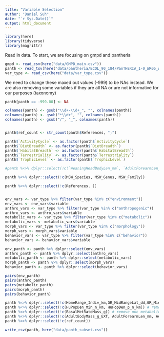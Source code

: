 ```yaml
---
title: "Variable Selection"
author: "Daniel Suh"
date: "`r Sys.Date()`"
output: html_document
---
```


```r
library(here)
library(tidyverse)
library(magrittr)
```

Read in data. To start, we are focusing on gmpd and pantheria

```r
gmpd <- read_csv(here("data/GMPD_main.csv"))
panth <- read_tsv(here("data/pantheria/ECOL_90_184/PanTHERIA_1-0_WR05_Aug2008.txt"))
var_type <- read_csv(here("data/var_type.csv"))
```

We need to change these maxed out values (-999) to be NAs instead. We are also removing some variables if they are all NA or are not informative for our purposes (taxonomy)

```r
panth[panth == -999.00] <- NA

colnames(panth) <- gsub("\\d+-\\d+_", "", colnames(panth))
colnames(panth) <- gsub("*\\d+", "", colnames(panth))
colnames(panth) <- gsub("/", "_", colnames(panth))


panth$ref_count <- str_count(panth$References, ";")

panth$`ActivityCycle` <- as.factor(panth$`ActivityCycle`)
panth$`DietBreadth` <- as.factor(panth$`DietBreadth`)
panth$`HabitatBreadth` <- as.factor(panth$`HabitatBreadth`)
panth$`Terrestriality` <- as.factor(panth$`Terrestriality`)
panth$`TrophicLevel` <- as.factor(panth$`TrophicLevel`)

#panth %<>% dplyr::select(!c(`WeaningHeadBodyLen_mm`, `AdultForearmLen_mm`, `AdultBodyMass_g_EXT`, `NeonateBodyMass_g_EXT`, `WeaningBodyMass_g_EXT`, MSW_Species, MSW_Genus, MSW_Family, `WeaningBodyMass_g`)) #too many NAs or just taxon

panth %<>% dplyr::select(!c(MSW_Species, MSW_Genus, MSW_Family))

panth %<>% dplyr::select(!c(References, ))


env_vars <- var_type %>% filter(var_type %in% c("environment"))
env_vars <- env_vars$variable
anthro_vars <- var_type %>% filter(var_type %in% c("anthropogenic"))
anthro_vars <- anthro_vars$variable
metabolic_vars <- var_type %>% filter(var_type %in% c("metabolic"))
metabolic_vars <- metabolic_vars$variable
morph_vars <- var_type %>% filter(var_type %in% c("morphology"))
morph_vars <- morph_vars$variable
behavior_vars <- var_type %>% filter(var_type %in% c("behavior"))
behavior_vars <- behavior_vars$variable

env_panth <- panth %>% dplyr::select(env_vars)
anthro_panth <- panth %>% dplyr::select(anthro_vars)
metabolic_panth <- panth %>% dplyr::select(metabolic_vars)
morph_panth <- panth %>% dplyr::select(morph_vars)
behavior_panth <- panth %>% dplyr::select(behavior_vars)
```

```r
pairs(env_panth)
pairs(anthro_panth)
pairs(metabolic_panth)
pairs(morph_panth)
pairs(behavior_panth)
```

```r
panth %<>% dplyr::select(!c(HomeRange_Indiv_km,GR_MidRangeLat_dd,GR_MidRangeLong_dd,Precip_Mean_mm, Temp_Mean_degC, AET_Mean_mm, PET_Mean_mm)) # remove environmental variables
panth %<>% dplyr::select(!c(HuPopDen_Min_n_km, HuPopDen_p_n_km)) # remove correlated human density variables
panth %<>% dplyr::select(!c(BasalMetRateMass_g)) # remove one metabolic variable
panth %<>% dplyr::select(!c(AdultBodyMass_g_EXT, AdultForearmLen_mm, AdultHeadBodyLen_mm, NeonateBodyMass_g_EXT, NeonateHeadBodyLen_mm, WeaningBodyMass_g, WeaningBodyMass_g_EXT, WeaningHeadBodyLen_mm)) # remove all morphology variables except for body masses
panth %<>% dplyr::select(!c(ref_count))
```

```r
write_csv(panth, here("data/panth_subset.csv"))
```


